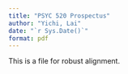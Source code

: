 ```yaml
---
title: "PSYC 520 Prospectus"
author: "Yichi, Lai"
date: "`r Sys.Date()`"
format: pdf
---
```


This is a file for robust alignment.

